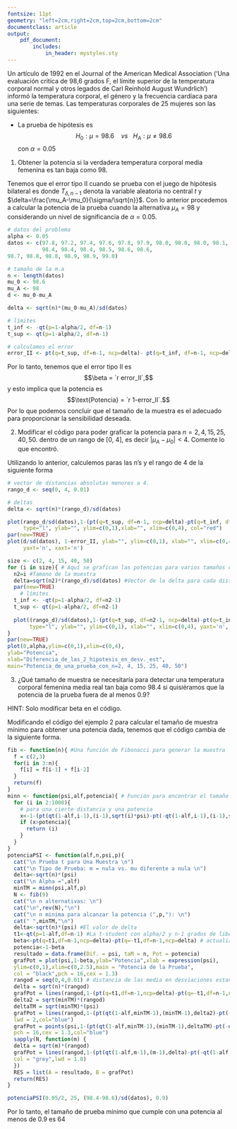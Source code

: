 ```yaml
---
fontsize: 11pt
geometry: "left=2cm,right=2cm,top=2cm,bottom=2cm"
documentclass: article
output:
    pdf_document:
        includes:
            in_header: mystyles.sty
---
```

\begin{table}[ht]
\centering
\begin{tabular}{c}
\textbf{Maestría en Computo Estadístico}\\
\textbf{Inferencia Estadística} \\
\textbf{Tarea 9}\\
\today \\
\emph{Enrique Santibáñez Cortés}\\
Repositorio de Git: \href{https://github.com/Enriquesec/Inferencia_Estad-stica/tree/master/Tareas/Tarea_9}{Tarea 9, IE}.
\end{tabular}
\end{table}

\textbf{Potencia y tamaño de la muestra}

Un artículo de 1992 en el Journal of the American Medical Association ('Una evaluación critíca de 98,6 grados F, el límite superior de la temperatura corporal normal y otros legados de Carl Reinhold August Wundrlich') informó la
temperatura corporal, el género y la frecuencia cardíaca para
una serie de temas. Las temperaturas corporales de 25 mujeres son las siguientes: 
\begin{align*}
97.8, 97.2, 97.4, 97.6, 97.8, 97.9, 98.0, 98.0, 98.0, 98.1, 98.2, 98.3, 98.3, 98.4, 98.4, 98.4, 98.5, 98.6, 98.6, \\
98.7, 98.8, 98.8, 98.9, 98.9, y 99.0. 
\end{align*}

- La prueba de hipótesis es
$$H_0:\mu=98.6  \ \ \ \ vs \ \ \ H_A:\mu \neq 98.6$$ 
con $\alpha=0.05$
 
1. Obtener la potencia si la verdadera temperatura
corporal media femenina es tan baja como 98.

\res Tenemos que el error tipo II cuando se prueba con el juego de hipótesis bilateral es
\begin{align*}
\beta &= \mP(-t_{\alpha/2, n-1} \leq T_{n-1} \leq t_{\alpha/2,n-1}|\delta\neq 0)\\
&= \mP(-t_{\alpha/2, n-1} \leq T_{\delta,n-1} \leq t_{\alpha/2,n-1})
\end{align*}
donde $T_{\delta,n-1}$ denota la variable aleatoria no central $t$ y $\delta=\frac{\mu_A-\mu_0}{\sigma/\sqrt{n}}$. Con lo anterior procedemos a calcular la potencia de la prueba cuando la alternativa $\mu_A=98$ y considerando un nivel de significancia de $\alpha=0.05$. 
```r
# datos del problema
alpha <- 0.05
datos <- c(97.8, 97.2, 97.4, 97.6, 97.8, 97.9, 98.0, 98.0, 98.0, 98.1, 98.2, 98.3, 98.3, 
           98.4, 98.4, 98.4, 98.5, 98.6, 98.6,
98.7, 98.8, 98.8, 98.9, 98.9, 99.0)

# tamaño de la m.a
n <- length(datos)
mu_0 <- 98.6
mu_A <- 98
d <- mu_0-mu_A

delta <- sqrt(n)*(mu_0-mu_A)/sd(datos)

# límites 
t_inf <- -qt(p=1-alpha/2, df=n-1)
t_sup <- qt(p=1-alpha/2, df=n-1)

# calculamos el error
error_II <- pt(q=t_sup, df=n-1, ncp=delta)- pt(q=t_inf, df=n-1, ncp=delta)
```

Por lo tanto, tenemos que el error tipo II es $$\beta = `r error_II`,$$
y esto implica que la potencia es
$$\text{Potencia} = `r 1-error_II`.$$
Por lo que podemos concluir que el tamaño de la muestra es el adecuado para proporcionar la sensibilidad deseada. 

2. Modificar el código para poder graficar la potencia
para $n = 2, 4, 15, 25, 40, 50$. dentro de un rango de
[0, 4], es decir $|\mu_A -\mu_0 | < 4$. Comente lo que encontró.

\res Utilizando lo anterior, calculemos paras las n's y el rango de 4 de la siguiente forma
```r
# vector de distancias absolutas menores a 4.
rango_d <- seq(0, 4, 0.01)

# deltas
delta <- sqrt(n)*(rango_d)/sd(datos)

plot(rango_d/sd(datos),1-(pt(q=t_sup, df=n-1, ncp=delta)-pt(q=t_inf, df=n-1, ncp=delta)), 
     type="l", ylab="", ylim=c(0,1),xlab="", xlim=c(0,4), col="red")
par(new=TRUE)
plot(d/sd(datos), 1-error_II, ylab="", ylim=c(0,1), xlab="", xlim=c(0,4), 
     yaxt='n', xaxt='n')

size <- c(2, 4, 15, 40, 50)
for (i in size){ # Aquí se grafican las potencias para varios tamaños de muestra
  n2=i #Tamano de la muestra
  delta=sqrt(n2)*(rango_d)/sd(datos) #Vector de la delta para cada distancia
  par(new=TRUE)
    # límites
  t_inf <- -qt(p=1-alpha/2, df=n2-1)
  t_sup <- qt(p=1-alpha/2, df=n2-1)
  
  plot((rango_d)/sd(datos),1-(pt(q=t_sup, df=n2-1, ncp=delta)-pt(q=t_inf, df=n2-1, ncp=delta)), 
       type="l", ylab="", ylim=c(0,1), xlab="", xlim=c(0,4), yaxt='n', xaxt='n')
}
par(new=TRUE)
plot(0,alpha,ylim=c(0,1),xlim=c(0,4),
ylab="Potencia",
xlab="Diferencia_de_las_2_hipotesis_en_desv._est",
main="Potencia_de_una_prueba_con_n=2, 4, 15, 25, 40, 50")
```

3. ¿Qué tamaño de muestra se necesitaría para detectar una temperatura corporal femenina media real tan baja como 98.4 si quisiéramos que la potencia de la prueba fuera de al menos 0.9?

HINT: Solo modificar beta en el código. 

\res Modificando el código del ejemplo 2 para calcular el tamaño de muestra mínimo para obtener una potencia dada, tenemos que el código cambia de la siguiente forma.

```r
fib <- function(n){ #Una función de Fibonacci para generar la muestra
  f = c(2,3)
  for(i in 3:n){
    f[i] = f[i-1] + f[i-2]
  }
  return(f)
}
minn <- function(psi,alf,potencia){ # Función para encontrar el tamaño
  for (i in 2:1000){
    # para una cierte distancia y una potencia
    x<-1-(pt(qt(1-alf,i-1),(i-1),sqrt(i)*psi)-pt(-qt(1-alf,i-1),(i-1),sqrt(i)*psi)) ## delta = sqrt(n)*psi
    if (x>potencia){
      return (i)
    }
  }
}
potenciaPSI <- function(alf,n,psi,p){
  cat("\n Prueba t para Una Muestra \n")
  cat("\n Tipo de Prueba: m = nula vs. mu diferente a nula \n")
  delta<-sqrt(n)*(psi)
  cat("\n Alpha =",alf)
  minTM = minn(psi,alf,p)
  N <- fib(9)
  cat("\n n alternativas: \n")
  cat("\n",rev(N),"\n")
  cat("\n n minima para alcanzar la potencia (",p,"): \n")
  cat(" ",minTM,"\n")
  delta<-sqrt(n)*(psi) #El valor de delta
  t1<-qt(p=1-alf,df=n-1) #La t-student con alpha/2 y n-1 grados de libertad.
  beta<-pt(q=t1,df=n-1,ncp=delta)-pt(q=-t1,df=n-1,ncp=delta) # actualizamos beta
  potencia<-1-beta 
  resultado = data.frame(Dif. = psi, taM = n, Pot = potencia)
  grafPot = plot(psi,1-beta,ylab="Potencia",xlab = expression(psi),
  ylim=c(0,1),xlim=c(0,2.5),main = "Potencia de la Prueba",
  col = "black",pch = 16,cex = 1.3)
  rangod = seq(0,4,0.01) # distancia de las media en desviaciones estandar
  delta = sqrt(n)*(rangod)
  grafPot = lines(rangod,1-(pt(q=t1,df=n-1,ncp=delta)-pt(q=-t1,df=n-1,ncp=delta)),lwd = 2)
  delta2 = sqrt(minTM)*(rangod)
  deltaTM = sqrt(minTM)*(psi)
  grafPot = lines(rangod,1-(pt(qt(1-alf,minTM-1),(minTM-1),delta2)-pt(-qt(1-alf,minTM-1),(minTM-1),delta2)),
  lwd = 2,col="blue")
  grafPot = points(psi,1-(pt(qt(1-alf,minTM-1),(minTM-1),deltaTM)-pt(-qt(1-alf,minTM-1),(minTM-1),deltaTM)),
  pch = 16,cex = 1.3,col="blue")
  sapply(N, function(m) {
  delta = sqrt(m)*(rangod) 
  grafPot = lines(rangod,1-(pt(qt(1-alf,m-1),(m-1),delta)-pt(-qt(1-alf,m-1),(m-1),delta)),
  col = "grey",lwd = 1.8)
  })
  RES = list(A = resultado, B = grafPot)
  return(RES)
}

potenciaPSI(0.05/2, 25, (98.4-98.6)/sd(datos), 0.9) 
```
Por lo tanto, el tamaño de prueba mínimo que cumple con una potencia al menos de 0.9 es 64 \ \ \ \fin

